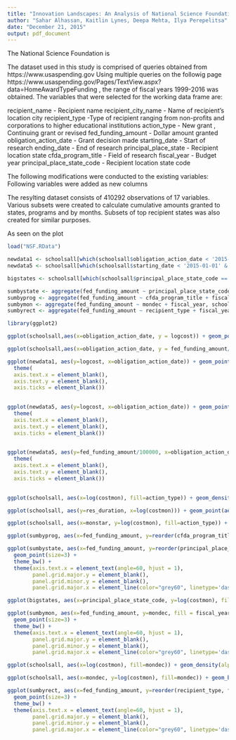 ```yaml
---
title: "Innovation Landscapes: An Analysis of National Science Foundation Research Grants from 1999-2016"
author: "Sahar Alhassan, Kaitlin Lynes, Deepa Mehta, Ilya Perepelitsa"
date: "December 21, 2015"
output: pdf_document
---
```

\section{Introduction}

The National Science Foundation is 

\section{Methodology}

The dataset used in this study is comprised of queries obtained from https://www.usaspending.gov 
Using multiple queries on the followig page https://www.usaspending.gov/Pages/TextView.aspx?data=HomeAwardTypeFunding , the range of fiscal years 1999-2016 was obtained. 
The variables that were selected for the working data frame are: 

recipient_name - Recipient name
recipient_city_name - Name of recipient's location city
recipient_type -Type of recipient ranging from non-profits and corporations to higher educational institutions
action_type - New grant , Continuing grant or revised
fed_funding_amount - Dollar amount granted
obligation_action_date - Grant decision made
starting_date - Start of research
ending_date - End of research
principal_place_state - Recipient location state
cfda_program_title - Field of research
fiscal_year - Budget year
principal_place_state_code - Recipient location state code

The following modifications were conducted to the existing variables:\begin{enumerate}
1. conversion of non-numeric variable into categorical variables 
2. dates were transformed to be treated as dates by R
3. dublicates of variable values were merged to be treated as identcal values 
4. cfda_programm_title values werereplaced by more concise Continue, New and Revision \end{enumerate}

Following variables were added as new columns\begin{enumerate}
1. res_duration - duration of research obtained by calculating the difference between the ending and starting dates of research. Such values were divided by 30 to obtain duration in months 
2. costmon - fed_funding_amount was divided by res_duration to establish the common base for comparing amounts alocated to different recipients 
3. monstar, mondec - month of research start and obligation action date respectively 
4. logcost - log-transormed costmon calculated for plotting\end{enumerate}

The resylting dataset consists of 410292 observations of 17 variables. Various subsets were created to calculate cumulative amounts granted to states, programs and by months. Subsets of top recipient states was also created for similar purposes. 

\section{General observations}
As seen on the plot\vspace{20 mm}

```r
load("NSF.RData")

newdata1 <- schoolsall[which(schoolsall$obligation_action_date < '2015-01-01' & schoolsall$obligation_action_date > '2012-01-01'), ]
newdata5 <- schoolsall[which(schoolsall$starting_date < '2015-01-01' & schoolsall$starting_date > '1999-01-01'), ]

bigstates <- schoolsall[which(schoolsall$principal_place_state_code == "CA" | schoolsall$principal_place_state_code == "CO" | schoolsall$principal_place_state_code == "DC" | schoolsall$principal_place_state_code == "IL"| schoolsall$principal_place_state_code == "MA"| schoolsall$principal_place_state_code == "NY"| schoolsall$principal_place_state_code == "PA"| schoolsall$principal_place_state_code == "TX"), ]

sumbystate <- aggregate(fed_funding_amount ~ principal_place_state_code + fiscal_year, schoolsall, sum)
sumbyprog <- aggregate(fed_funding_amount ~ cfda_program_title + fiscal_year, schoolsall, sum)
sumbymon <- aggregate(fed_funding_amount ~ mondec + fiscal_year, schoolsall, sum)
sumbyrect <- aggregate(fed_funding_amount ~ recipient_type + fiscal_year, schoolsall, sum)

library(ggplot2)

ggplot(schoolsall,aes(x=obligation_action_date, y = logcost)) + geom_point(aes(color= action_type ))  + ggtitle("log-transformed Grant Dollars per month of research, historical 1999-2016")+ labs(x="Obligation action date",y="log(Grant Dollars per month of research)") 

```
\vspace{20 mm}

```r
ggplot(schoolsall,aes(x=obligation_action_date, y = fed_funding_amount/100000)) + geom_point(aes(color= action_type )) + ggtitle("Nominal Grant Dollars per month of research / $100K, historical 1999-2016")+ labs(x="Obligation action date",y="Dollars per month of research / $100K") 

```
\vspace{20 mm}

```r
ggplot(newdata1, aes(y=logcost, x=obligation_action_date)) + geom_point(aes(color = action_type)) + facet_wrap(~action_type) + ggtitle("Seasonal cyclicality 2012-2015") + labs(x="Obligation action date, 2012-2015",y="log(Grant Dollars per month of research)") + 
  theme(
  axis.text.x = element_blank(),
  axis.text.y = element_blank(),
  axis.ticks = element_blank())
 
```
\vspace{20 mm}




```r
ggplot(newdata5, aes(y=logcost, x=obligation_action_date)) + geom_point(aes(color = action_type))+  facet_wrap(~action_type) + ggtitle("A gap in revisions") + labs(x="Obligation action date, 1999-2015",y="log$") + 
  theme(
  axis.text.x = element_blank(),
  axis.text.y = element_blank(),
  axis.ticks = element_blank())
 
```
\vspace{10 mm}

```r
ggplot(newdata5, aes(y=fed_funding_amount/100000, x=obligation_action_date)) + geom_point(aes(color = action_type))+  facet_wrap(~action_type) + ggtitle("Gap explained by log conversion") + labs(y="Nominal M/$100K",x=element_blank()) + 
  theme(
  axis.text.x = element_blank(),
  axis.text.y = element_blank(),
  axis.ticks = element_blank())
 
```
\vspace{20 mm}

```r
ggplot(schoolsall, aes(x=log(costmon), fill=action_type)) + geom_density(alpha = 0.6) + ggtitle("Cost differences between action types") + labs(y="Density",x="log(Grant $/Month)")
```

\vspace{20 mm}
```r
ggplot(schoolsall, aes(y=res_duration, x=log(costmon))) + geom_point(aes(color = action_type))+ facet_wrap(~action_type)+ ggtitle("Difference in cost and duration")+ labs(y="Duration in Months",x="log(Grant $/Month)")
```



```r
ggplot(schoolsall, aes(x=monstar, y=log(costmon), fill=action_type)) + geom_boxplot()+ facet_wrap(~action_type) + ggtitle("Monthly Outliers") + theme(axis.text.x = element_text(angle=45)) + labs(y="log(Grant $/Month)",x=element_blank())
```

\section{Fields of research}
```r
ggplot(sumbyprog, aes(x=fed_funding_amount, y=reorder(cfda_program_title, fed_funding_amount), fill = fiscal_year)) + ggtitle("Most financed fields of research") + labs(y=element_blank(),x="Cumulative annual allocation") + geom_point(size=3) + theme(axis.text.x = element_text(angle=60, hjust = 1), panel.grid.major.y = element_blank(), panel.grid.minor.y = element_blank(), panel.grid.major.x = element_line(color="grey60", linetype='dashed'))
```


\section{States}


```r
ggplot(sumbystate, aes(x=fed_funding_amount, y=reorder(principal_place_state_code, fed_funding_amount), fill = fiscal_year)) + ggtitle("Most financed states") + labs(y=element_blank(),x="Cumulative annual allocation") +
  geom_point(size=3) + 
  theme_bw() + 
  theme(axis.text.x = element_text(angle=60, hjust = 1),
        panel.grid.major.y = element_blank(),
        panel.grid.minor.y = element_blank(),
        panel.grid.major.x = element_line(color="grey60", linetype='dashed'))
```


```r
ggplot(bigstates, aes(x=principal_place_state_code, y=log(costmon), fill = action_type)) + geom_boxplot() + facet_wrap(~action_type) + guides(colour = guide_legend(override.aes = list(size=12)))+ ggtitle("Most financed states - outliers") + labs(x=element_blank(),y="log(Grant $/Month)")
```


\section{Months}
```r
ggplot(sumbymon, aes(x=fed_funding_amount, y=mondec, fill = fiscal_year)) + ggtitle("Highest cumulative months values") +
  geom_point(size=3) + 
  theme_bw() + 
  theme(axis.text.x = element_text(angle=60, hjust = 1),
        panel.grid.major.y = element_blank(),
        panel.grid.minor.y = element_blank(),
        panel.grid.major.x = element_line(color="grey60", linetype='dashed'))

```



```r

ggplot(schoolsall, aes(x=log(costmon), fill=mondec)) + geom_density(alpha = 0.1) + facet_wrap(~action_type) +geom_vline(aes(xintercept=mean(logcost), na.rm=T), color="red", linetype="dashed", size=1) + ggtitle("Monthly variations") + labs(x="log(Grant $/Month)",y="Density")
```


```r
ggplot(schoolsall, aes(x=mondec, y=log(costmon), fill=mondec)) + geom_boxplot() + facet_wrap(~action_type)+ ggtitle("Fall variance") + labs(x=element_blank(),y="log(Grant $/Month)")+ theme(axis.text.x = element_text(angle=45))

```
\section{Recipient}



```r
ggplot(sumbyrect, aes(x=fed_funding_amount, y=reorder(recipient_type, fed_funding_amount), fill = fiscal_year)) + ggtitle("Concentrations by types of recipients - cumulative annual") + 
  geom_point(size=3) + 
  theme_bw() + 
  theme(axis.text.x = element_text(angle=60, hjust = 1),
        panel.grid.major.y = element_blank(),
        panel.grid.minor.y = element_blank(),
        panel.grid.major.x = element_line(color="grey60", linetype='dashed'))

```

\section{Discussion}



\section{Bibliography}


